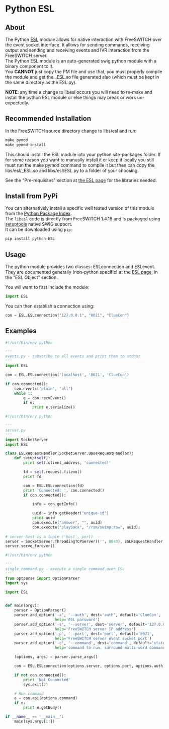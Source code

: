 
# Python ESL 

 

## About

The Python [ESL](../Event-Socket-Library/index.mdx) module allows for native interaction with FreeSWITCH over the event socket interface.
It allows for sending commands, receiving output and sending and receiving events and IVR interaction from the FreeSWITCH server.   
The Python ESL module is an auto-generated swig python module with a binary component to it.   
You **CANNOT** just copy the PM file and use that, you must properly compile the module and get the \_ESL.so file generated also (which must be kept in the same directory as the ESL.py).   
  
**NOTE**: any time a change to libesl occurs you will need to re-make and install the python ESL module or else things may break or work un-expectedly.

## Recommended Installation

In the FreeSWITCH source directory change to libs/esl and run:

```xml
make pymod
make pymod-install
```

This should install the ESL module into your python site-packages folder. If for some reason you want to manually install it or keep it locally you still must run the make pymod command to compile it but then can copy the libs/esl/\_ESL.so and libs/esl/ESL.py to a folder of your choosing.

See the "Pre-requisites" section at [the ESL page](../Event-Socket-Library/index.mdx) for the libraries needed.

## Install from PyPi

You can alternatively install a specific well tested version of this module from the [Python Package Index](https://pypi.python.org/pypi/python-ESL/1.4.18).  
The `libesl` code is directly from FreeSWITCH 1.4.18 and is packaged using [setuptools](https://setuptools.readthedocs.io) native SWIG support.  
It can be downloaded using `pip:`

```xml
pip install python-ESL
```

## Usage

The python module provides two classes: ESLconnection and ESLevent. They are documented generally (non-python specific) at the [ESL page](../Event-Socket-Library/index.mdx), in the "ESL Object" section.

You will want to first include the module:

```py
import ESL
```

You can then establish a connection using:

```py
con = ESL.ESLconnection("127.0.0.1", "8021", "ClueCon")
```

## Examples

```py
#!/usr/bin/env python

'''
events.py - subscribe to all events and print them to stdout
'''
import ESL

con = ESL.ESLconnection('localhost', '8021', 'ClueCon')

if con.connected():
    con.events('plain', 'all')
    while 1:
        e = con.recvEvent()
        if e:
            print e.serialize()
```

```py
#!/usr/bin/env python

'''
server.py
'''
import SocketServer
import ESL

class ESLRequestHandler(SocketServer.BaseRequestHandler):
	def setup(self):
		print self.client_address, 'connected!'

		fd = self.request.fileno()
		print fd

		con = ESL.ESLconnection(fd)
		print 'Connected: ', con.connected()
		if con.connected():

			info = con.getInfo()

			uuid = info.getHeader("unique-id")
			print uuid
			con.execute("answer", "", uuid)
			con.execute("playback", "/ram/swimp.raw", uuid);
		
# server host is a tuple ('host', port)
server = SocketServer.ThreadingTCPServer(('', 8040), ESLRequestHandler)
server.serve_forever()

```

```py
#!/usr/bin/env python

'''
single_command.py - execute a single command over ESL
'''
from optparse import OptionParser
import sys

import ESL


def main(argv):
    parser = OptionParser()
    parser.add_option('-a', '--auth', dest='auth', default='ClueCon',
                      help='ESL password')
    parser.add_option('-s', '--server', dest='server', default='127.0.0.1',
                      help='FreeSWITCH server IP address')
    parser.add_option('-p', '--port', dest='port', default='8021',
                      help='FreeSWITCH server event socket port')
    parser.add_option('-c', '--command', dest='command', default='status',
                      help='command to run, surround multi-word commands in ""s')

    (options, args) = parser.parse_args()

    con = ESL.ESLconnection(options.server, options.port, options.auth)

    if not con.connected():
        print 'Not Connected'
        sys.exit(2)

    # Run command
    e = con.api(options.command)
    if e:
        print e.getBody()

if __name__ == '__main__':
    main(sys.argv[1:])
```


